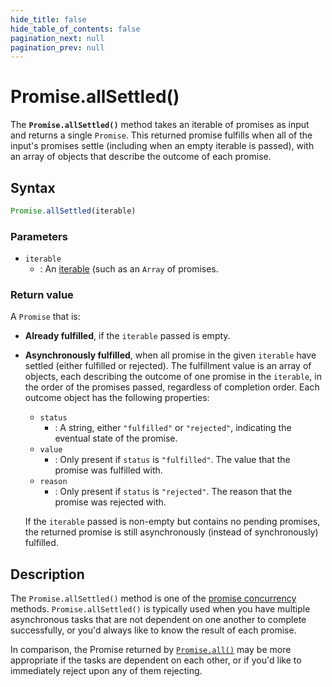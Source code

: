 ```yaml
---
hide_title: false
hide_table_of_contents: false
pagination_next: null
pagination_prev: null
---
```

# Promise.allSettled()

The **`Promise.allSettled()`** method takes an iterable of promises as input and returns a single `Promise`. This returned promise fulfills when all of the input's promises settle (including when an empty iterable is passed), with an array of objects that describe the outcome of each promise.

## Syntax

```js
Promise.allSettled(iterable)
```

### Parameters

- `iterable`
  - : An [iterable](https://developer.mozilla.org/docs/Web/JavaScript/Reference/Iteration_protocols#the_iterable_protocol) (such as an `Array` of promises.

### Return value

A `Promise` that is:

- **Already fulfilled**, if the `iterable` passed is empty.
- **Asynchronously fulfilled**, when all promise in the given `iterable` have settled (either fulfilled or rejected). The fulfillment value is an array of objects, each describing the outcome of one promise in the `iterable`, in the order of the promises passed, regardless of completion order. Each outcome object has the following properties:

  - `status`
    - : A string, either `"fulfilled"` or `"rejected"`, indicating the eventual state of the promise.
  - `value`
    - : Only present if `status` is `"fulfilled"`. The value that the promise was fulfilled with.
  - `reason`
    - : Only present if `status` is `"rejected"`. The reason that the promise was rejected with.

  If the `iterable` passed is non-empty but contains no pending promises, the returned promise is still asynchronously (instead of synchronously) fulfilled.

## Description

The `Promise.allSettled()` method is one of the [promise concurrency](https://developer.mozilla.org/docs/Web/JavaScript/Reference/Global_Objects/Promise#promise_concurrency) methods. `Promise.allSettled()` is typically used when you have multiple asynchronous tasks that are not dependent on one another to complete successfully, or you'd always like to know the result of each promise.

In comparison, the Promise returned by [`Promise.all()`](../../globals/Promise/all.mdx) may be more appropriate if the tasks are dependent on each other, or if you'd like to immediately reject upon any of them rejecting.
